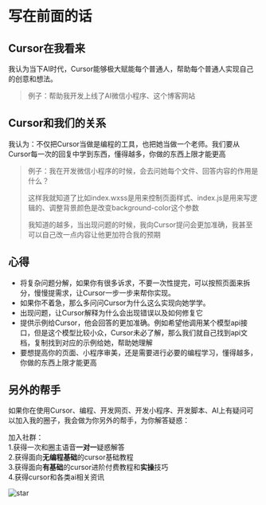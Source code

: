 # 写在前面的话

## Cursor在我看来
我认为当下AI时代，Cursor能够极大赋能每个普通人，帮助每个普通人实现自己的创意和想法。

> 例子：帮助我开发上线了AI微信小程序、这个博客网站

## Cursor和我们的关系
我认为：不仅把Cursor当做是编程的工具，也把她当做一个老师。我们要从Cursor每一次的回复中学到东西，懂得越多，你做的东西上限才能更高

> 例子：我在开发微信小程序的时候，会去问她每个文件、回答内容的作用是什么？
>
> 这样我就知道了比如index.wxss是用来控制页面样式、index.js是用来写逻辑的、调整背景颜色是改变background-color这个参数
>
> 我知道的越多，当出现问题的时候，我向Cursor提问会更加准确，我甚至可以自己改一点内容让他更加符合我的预期
>

## 心得
+ 将复杂问题分解，如果你有很多诉求，不要一次性提完，可以按照页面来拆分，慢慢提需求，让Cursor一步一步来帮你实现。
+ 如果你不着急，那么多问问Cursor为什么这么实现向她学学。
+ 出现问题，让Cursor解释为什么会出现错误以及如何修复它
+ 提供示例给Cursor，他会回答的更加准确。例如希望他调用某个模型api接口，但是这个模型比较小众，Cursor未必了解，那么我们就自己找到api文档，复制找到对应的示例给她，帮助她理解
+ 要想提高你的页面、小程序审美，还是需要进行必要的编程学习，懂得越多，你做的东西上限才能更高

## 另外的帮手
如果你在使用Cursor、编程、开发网页、开发小程序、开发脚本、AI上有疑问可以加入我的圈子，我会做为你另外的帮手，为你解答疑惑：

加入社群：<br/>
1.获得一次和圈主语音**一对一**疑惑解答<br/>
2.获得面向**无编程基础**的cursor基础教程<br/>
3.获得面向**有基础**的cursor进阶付费教程和**实操**技巧<br/>
4.获得cursor和各类ai相关资讯

![star](/star.png)






















